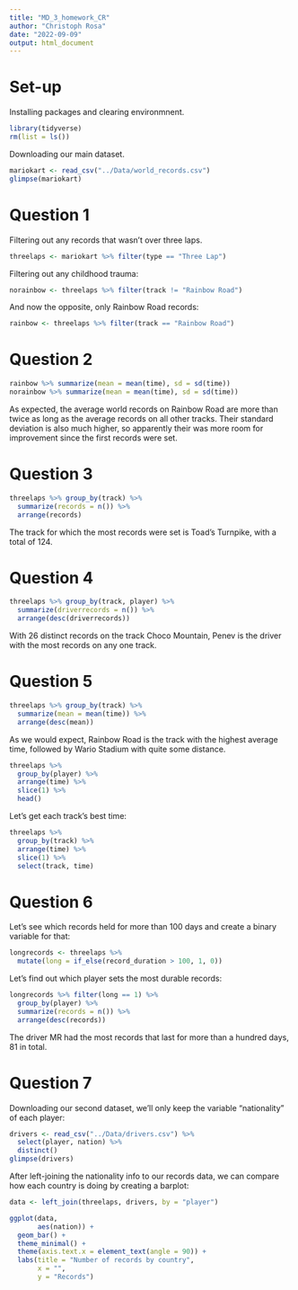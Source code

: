 ```yaml
---
title: "MD_3_homework_CR"
author: "Christoph Rosa"
date: "2022-09-09"
output: html_document
---
```


# Set-up

Installing packages and clearing environmnent. 
```r
library(tidyverse)
rm(list = ls())
```

Downloading our main dataset. 
```r
mariokart <- read_csv("../Data/world_records.csv")
glimpse(mariokart)
```


# Question 1

Filtering out any records that wasn't over three laps.
```r
threelaps <- mariokart %>% filter(type == "Three Lap")
```

Filtering out any childhood trauma:
```r
norainbow <- threelaps %>% filter(track != "Rainbow Road")
```

And now the opposite, only Rainbow Road records:
```r
rainbow <- threelaps %>% filter(track == "Rainbow Road")
```


# Question 2

```r
rainbow %>% summarize(mean = mean(time), sd = sd(time))
norainbow %>% summarize(mean = mean(time), sd = sd(time))
```

As expected, the average world records on Rainbow Road are more than twice as long as the average records on all other tracks. Their standard deviation is also much higher, so apparently their was more room for improvement since the first records were set.


# Question 3

```r
threelaps %>% group_by(track) %>% 
  summarize(records = n()) %>% 
  arrange(records)
```
 
The track for which the most records were set is Toad's Turnpike, with a total of 124. 

# Question 4

```r
threelaps %>% group_by(track, player) %>% 
  summarize(driverrecords = n()) %>% 
  arrange(desc(driverrecords))
```

With 26 distinct records on the track Choco Mountain, Penev is the driver with the most records on any one track.

# Question 5

```r
threelaps %>% group_by(track) %>% 
  summarize(mean = mean(time)) %>% 
  arrange(desc(mean))
```

As we would expect, Rainbow Road is the track with the highest average time, followed by Wario Stadium with quite some distance. 

```r
threelaps %>% 
  group_by(player) %>% 
  arrange(time) %>% 
  slice(1) %>% 
  head()
```

Let's get each track's best time:
```r
threelaps %>% 
  group_by(track) %>% 
  arrange(time) %>% 
  slice(1) %>% 
  select(track, time)
```


# Question 6

Let's see which records held for more than 100 days and create a binary variable for that:
```r
longrecords <- threelaps %>% 
  mutate(long = if_else(record_duration > 100, 1, 0))
```

Let's find out which player sets the most durable records:

```r
longrecords %>% filter(long == 1) %>% 
  group_by(player) %>% 
  summarize(records = n()) %>% 
  arrange(desc(records))

```

The driver MR had the most records that last for more than a hundred days, 81 in total. 


# Question 7

Downloading our second dataset, we'll only keep the variable "nationality" of each player:
```r
drivers <- read_csv("../Data/drivers.csv") %>% 
  select(player, nation) %>% 
  distinct()
glimpse(drivers)
```

After left-joining the nationality info to our records data, we can compare how each country is doing by creating a barplot:
```r
data <- left_join(threelaps, drivers, by = "player")

ggplot(data,
       aes(nation)) +
  geom_bar() +
  theme_minimal() +
  theme(axis.text.x = element_text(angle = 90)) +
  labs(title = "Number of records by country",
       x = "",
       y = "Records")
```





